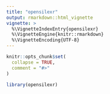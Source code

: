 ```yaml
---
title: "opensilexr"
output: rmarkdown::html_vignette
vignette: >
  %\VignetteIndexEntry{opensilexr}
  %\VignetteEngine{knitr::rmarkdown}
  %\VignetteEncoding{UTF-8}
---
```


```r
knitr::opts_chunk$set(
  collapse = TRUE,
  comment = "#>"
)
```

```r
library(opensilexr)
```

